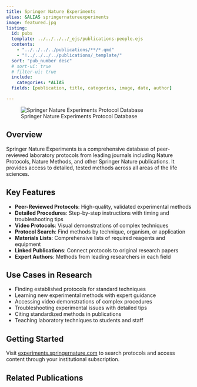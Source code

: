 ```yaml
---
title: Springer Nature Experiments
alias: &ALIAS springernatureexperiments
image: featured.jpg
listing:
  id: pubs
  template: ../../../../_ejs/publications-people.ejs 
  contents: 
    - "../../../../publications/**/*.qmd"
    - "!../../../../publications/_template/"
  sort: "pub_number desc"
  # sort-ui: true
  # filter-ui: true
  include:
    categories: *ALIAS
  fields: [publication, title, categories, image, date, author]

---
```


![Springer Nature Experiments Protocol Database](featured.jpg)

## Overview

Springer Nature Experiments is a comprehensive database of peer-reviewed laboratory protocols from leading journals including Nature Protocols, Nature Methods, and other Springer Nature publications. It provides access to detailed, tested methods across all areas of the life sciences.

## Key Features

- **Peer-Reviewed Protocols**: High-quality, validated experimental methods
- **Detailed Procedures**: Step-by-step instructions with timing and troubleshooting tips
- **Video Protocols**: Visual demonstrations of complex techniques
- **Protocol Search**: Find methods by technique, organism, or application
- **Materials Lists**: Comprehensive lists of required reagents and equipment
- **Linked Publications**: Connect protocols to original research papers
- **Expert Authors**: Methods from leading researchers in each field

## Use Cases in Research

- Finding established protocols for standard techniques
- Learning new experimental methods with expert guidance
- Accessing video demonstrations of complex procedures
- Troubleshooting experimental issues with detailed tips
- Citing standardized methods in publications
- Teaching laboratory techniques to students and staff

## Getting Started

Visit [experiments.springernature.com](https://experiments.springernature.com) to search protocols and access content through your institutional subscription.

## Related Publications

:::{#pubs}
:::